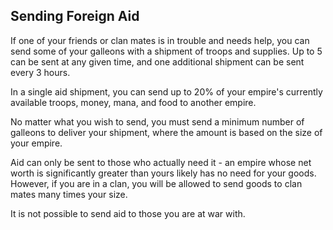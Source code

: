 ## Sending Foreign Aid

If one of your friends or clan mates is in trouble and needs help, you can send some of your galleons with a shipment of troops and supplies. Up to 5 can be sent at any given time, and one additional shipment can be sent every 3 hours.

In a single aid shipment, you can send up to 20% of your empire's currently available troops, money, mana, and food to another empire.

No matter what you wish to send, you must send a minimum number of galleons to deliver your shipment, where the amount is based on the size of your empire.

Aid can only be sent to those who actually need it - an empire whose net worth is significantly greater than yours likely has no need for your goods. However, if you are in a clan, you will be allowed to send goods to clan mates many times your size.

It is not possible to send aid to those you are at war with.
